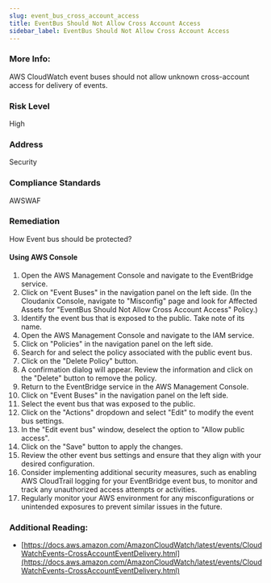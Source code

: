 ```yaml
---
slug: event_bus_cross_account_access
title: EventBus Should Not Allow Cross Account Access
sidebar_label: EventBus Should Not Allow Cross Account Access
---
```


### More Info:

AWS CloudWatch event buses should not allow unknown cross-account access for delivery of events.

### Risk Level

High

### Address

Security

### Compliance Standards

AWSWAF

### Remediation

How Event bus should be protected?

#### Using AWS Console

1. Open the AWS Management Console and navigate to the EventBridge service.
2. Click on "Event Buses" in the navigation panel on the left side.
    (In the Cloudanix Console, navigate to "Misconfig" page and look for Affected Assets for "EventBus Should Not Allow Cross Account Access" Policy.)
3. Identify the event bus that is exposed to the public. Take note of its name.
4. Open the AWS Management Console and navigate to the IAM service.
5. Click on "Policies" in the navigation panel on the left side.
6. Search for and select the policy associated with the public event bus.
7. Click on the "Delete Policy" button.
8. A confirmation dialog will appear. Review the information and click on the "Delete" button to remove the policy.
9. Return to the EventBridge service in the AWS Management Console.
10. Click on "Event Buses" in the navigation panel on the left side.
11. Select the event bus that was exposed to the public.
12. Click on the "Actions" dropdown and select "Edit" to modify the event bus settings.
13. In the "Edit event bus" window, deselect the option to "Allow public access".
14. Click on the "Save" button to apply the changes.
15. Review the other event bus settings and ensure that they align with your desired configuration.
16. Consider implementing additional security measures, such as enabling AWS CloudTrail logging for your EventBridge event bus, to monitor and track any unauthorized access attempts or activities.
17. Regularly monitor your AWS environment for any misconfigurations or unintended exposures to prevent similar issues in the future.

### Additional Reading:

- [https://docs.aws.amazon.com/AmazonCloudWatch/latest/events/CloudWatchEvents-CrossAccountEventDelivery.html](https://docs.aws.amazon.com/AmazonCloudWatch/latest/events/CloudWatchEvents-CrossAccountEventDelivery.html) 

